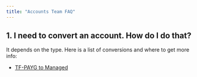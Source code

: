 ```yaml
---
title: "Accounts Team FAQ"
---
```


## 1. I need to convert an account. How do I do that?

It depends on the type. Here is a list of conversions and where to get more info:
 - [TF-PAYG to Managed](guide/conversions/tf-payg-to-managed)